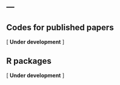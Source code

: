 ---
---

<link rel="stylesheet" href="styles.css" type="text/css">


## Codes for published papers

[ **Under development** ]


## R packages

[ **Under development** ]
